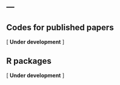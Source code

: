 ---
---

<link rel="stylesheet" href="styles.css" type="text/css">


## Codes for published papers

[ **Under development** ]


## R packages

[ **Under development** ]
